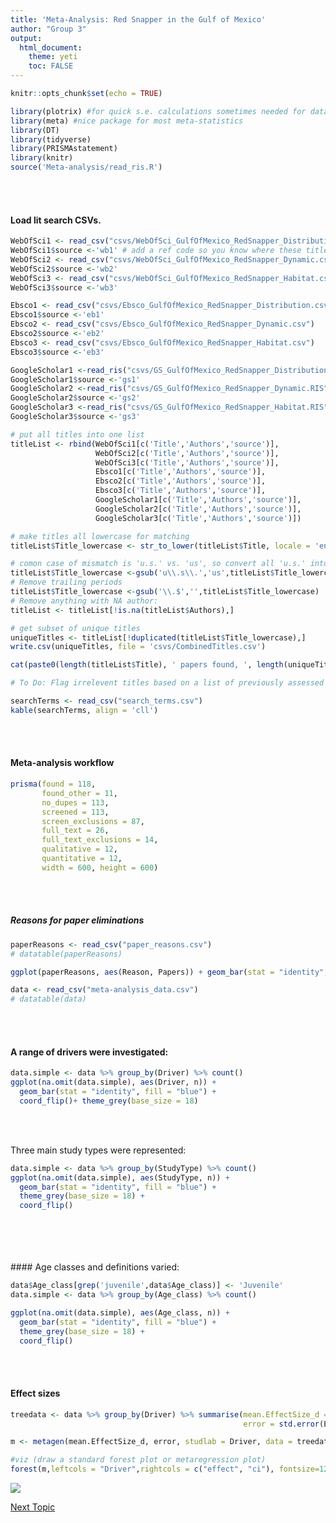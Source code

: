 ```yaml
---
title: 'Meta-Analysis: Red Snapper in the Gulf of Mexico'
author: "Group 3"
output:
  html_document:
    theme: yeti
    toc: FALSE
---
```

   
```r
knitr::opts_chunk$set(echo = TRUE)
```

```r
library(plotrix) #for quick s.e. calculations sometimes needed for data tidy step
library(meta) #nice package for most meta-statistics
library(DT)
library(tidyverse)
library(PRISMAstatement)
library(knitr)
source('Meta-analysis/read_ris.R')

```
<br><br>

#### Load lit search CSVs.
```r
WebOfSci1 <- read_csv("csvs/WebOfSci_GulfOfMexico_RedSnapper_Distribution.csv")
WebOfSci1$source <-'wb1' # add a ref code so you know where these titles came from
WebOfSci2 <- read_csv("csvs/WebOfSci_GulfOfMexico_RedSnapper_Dynamic.csv")
WebOfSci2$source <-'wb2'
WebOfSci3 <- read_csv("csvs/WebOfSci_GulfOfMexico_RedSnapper_Habitat.csv")
WebOfSci3$source <-'wb3'

Ebsco1 <- read_csv("csvs/Ebsco_GulfOfMexico_RedSnapper_Distribution.csv")
Ebsco1$source <-'eb1'
Ebsco2 <- read_csv("csvs/Ebsco_GulfOfMexico_RedSnapper_Dynamic.csv")
Ebsco2$source <-'eb2'
Ebsco3 <- read_csv("csvs/Ebsco_GulfOfMexico_RedSnapper_Habitat.csv")
Ebsco3$source <-'eb3'

GoogleScholar1 <-read_ris("csvs/GS_GulfOfMexico_RedSnapper_Distribution.RIS",50)
GoogleScholar1$source <-'gs1'
GoogleScholar2 <-read_ris("csvs/GS_GulfOfMexico_RedSnapper_Dynamic.RIS",50)
GoogleScholar2$source <-'gs2'
GoogleScholar3 <-read_ris("csvs/GS_GulfOfMexico_RedSnapper_Habitat.RIS",50)
GoogleScholar3$source <-'gs3'

# put all titles into one list
titleList <- rbind(WebOfSci1[c('Title','Authors','source')],
                   WebOfSci2[c('Title','Authors','source')],
                   WebOfSci3[c('Title','Authors','source')],
                   Ebsco1[c('Title','Authors','source')],
                   Ebsco2[c('Title','Authors','source')],
                   Ebsco3[c('Title','Authors','source')],
                   GoogleScholar1[c('Title','Authors','source')],
                   GoogleScholar2[c('Title','Authors','source')],
                   GoogleScholar3[c('Title','Authors','source')])
```

```r
# make titles all lowercase for matching
titleList$Title_lowercase <- str_to_lower(titleList$Title, locale = 'en')

# comon case of mismatch is 'u.s.' vs. 'us', so convert all 'u.s.' into 'us' for matching
titleList$Title_lowercase <-gsub('u\\.s\\.','us',titleList$Title_lowercase) 
# Remove trailing periods
titleList$Title_lowercase <-gsub('\\.$','',titleList$Title_lowercase) 
# Remove anything with NA author:
titleList <- titleList[!is.na(titleList$Authors),]

# get subset of unique titles
uniqueTitles <- titleList[!duplicated(titleList$Title_lowercase),]
write.csv(uniqueTitles, file = 'csvs/CombinedTitles.csv')

cat(paste0(length(titleList$Title), ' papers found, ', length(uniqueTitles$Title), ' unique titles.'))
```

```r
# To Do: Flag irrelevent titles based on a list of previously assessed titles.


```

```r
searchTerms <- read_csv("search_terms.csv")
kable(searchTerms, align = 'cll')

```

<br><br>

#### Meta-analysis workflow

```r
prisma(found = 118,
       found_other = 11,
       no_dupes = 113, 
       screened = 113, 
       screen_exclusions = 87, 
       full_text = 26,
       full_text_exclusions = 14, 
       qualitative = 12, 
       quantitative = 12,
       width = 600, height = 600)
```


<br><br>

##### Reasons for paper eliminations

```r
paperReasons <- read_csv("paper_reasons.csv")
# datatable(paperReasons)
```



```r
ggplot(paperReasons, aes(Reason, Papers)) + geom_bar(stat = "identity", fill="blue") + coord_flip() + theme_grey(base_size = 18)

```



```r
data <- read_csv("meta-analysis_data.csv")
# datatable(data)

```

<br><br>

#### A range of drivers were investigated:

```r

data.simple <- data %>% group_by(Driver) %>% count()
ggplot(na.omit(data.simple), aes(Driver, n)) + 
  geom_bar(stat = "identity", fill = "blue") + 
  coord_flip()+ theme_grey(base_size = 18)

```
<br><br>

Three main study types were represented:


```r
data.simple <- data %>% group_by(StudyType) %>% count()
ggplot(na.omit(data.simple), aes(StudyType, n)) + 
  geom_bar(stat = "identity", fill = "blue") + 
  theme_grey(base_size = 18) + 
  coord_flip()

```
<br><br>
<br><br>
#### Age classes and definitions varied: 

```r

data$Age_class[grep('juvenile',data$Age_class)] <- 'Juvenile'
data.simple <- data %>% group_by(Age_class) %>% count()

ggplot(na.omit(data.simple), aes(Age_class, n)) + 
  geom_bar(stat = "identity", fill = "blue") + 
  theme_grey(base_size = 18) +
  coord_flip()

```
<br><br>

#### Effect sizes

```r
treedata <- data %>% group_by(Driver) %>% summarise(mean.EffectSize_d = mean(EffectSize_d),
                                                    error = std.error(EffectSize_d))
```

```r
m <- metagen(mean.EffectSize_d, error, studlab = Driver, data = treedata) #fit generic meta-analysis to an object

#viz (draw a standard forest plot or metaregression plot)
forest(m,leftcols = "Driver",rightcols = c("effect", "ci"), fontsize=12) #grid-based graphics so a bit of work to resize
```

![](./Final_heat_map.png) 

[Next Topic](https://nceas.github.io/oss-fishteam/R_code/Wrangle_Markdown.html)

